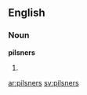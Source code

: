 ==English==

===Noun===
'''pilsners'''

# {{plural of|[[pilsner]]}}

[[ar:pilsners]]
[[sv:pilsners]]